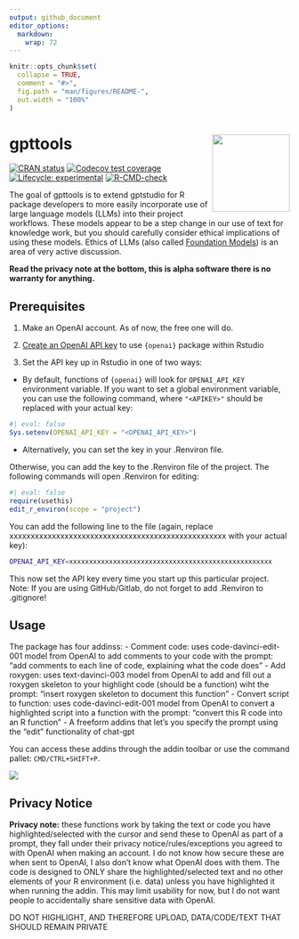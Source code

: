 ```yaml
---
output: github_document
editor_options: 
  markdown: 
    wrap: 72
---
```


<!-- README.md is generated from README.Rmd. Please edit that file -->

```r
knitr::opts_chunk$set(
  collapse = TRUE,
  comment = "#>",
  fig.path = "man/figures/README-",
  out.width = "100%"
)
```

# gpttools <a href="https://jameshwade.github.io/gpttools/"><img src="man/figures/logo.png" align="right" height="139" /></a>

<!-- badges: start -->

[![CRAN
status](https://www.r-pkg.org/badges/version/gpttools)](https://CRAN.R-project.org/package=gpttools)
[![Codecov test
coverage](https://codecov.io/gh/JamesHWade/gpttools/branch/main/graph/badge.svg)](https://app.codecov.io/gh/JamesHWade/gpttools?branch=main)
[![Lifecycle:
experimental](https://img.shields.io/badge/lifecycle-experimental-orange.svg)](https://lifecycle.r-lib.org/articles/stages.html#experimental)
[![R-CMD-check](https://github.com/JamesHWade/gpttools/actions/workflows/R-CMD-check.yaml/badge.svg)](https://github.com/JamesHWade/gpttools/actions/workflows/R-CMD-check.yaml)

<!-- badges: end -->

The goal of gpttools is to extend gptstudio for R package developers to
more easily incorporate use of large language models (LLMs) into their
project workflows. These models appear to be a step change in our use of
text for knowledge work, but you should carefully consider ethical
implications of using these models. Ethics of LLMs (also called
[Foundation Models](https://arxiv.org/abs/2108.07258)) is an area of
very active discussion.

**Read the privacy note at the bottom, this is alpha software there is
no warranty for anything.**

## Prerequisites

1.  Make an OpenAI account. As of now, the free one will do.

2.  [Create an OpenAI API key](https://beta.openai.com/account/api-keys)
    to use `{openai}` package within Rstudio

3.  Set the API key up in Rstudio in one of two ways:

-   By default, functions of `{openai}` will look for `OPENAI_API_KEY`
    environment variable. If you want to set a global environment
    variable, you can use the following command, where `"<APIKEY>"`
    should be replaced with your actual key:

```r
#| eval: false
Sys.setenv(OPENAI_API_KEY = "<OPENAI_API_KEY>")
```

-   Alternatively, you can set the key in your .Renviron file.

Otherwise, you can add the key to the .Renviron file of the project. The
following commands will open .Renviron for editing:

```r
#| eval: false
require(usethis)
edit_r_environ(scope = "project")
```

You can add the following line to the file (again, replace
xxxxxxxxxxxxxxxxxxxxxxxxxxxxxxxxxxxxxxxxxxxxxxxxxxx with your actual
key):

``` bash
OPENAI_API_KEY=xxxxxxxxxxxxxxxxxxxxxxxxxxxxxxxxxxxxxxxxxxxxxxxxxxx
```

This now set the API key every time you start up this particular
project. Note: If you are using GitHub/Gitlab, do not forget to add
.Renviron to .gitignore!

## Usage

The package has four addinss: - Comment code: uses code-davinci-edit-001
model from OpenAI to add comments to your code with the prompt: "add
comments to each line of code, explaining what the code does" - Add
roxygen: uses text-davinci-003 model from OpenAI to add and fill out a
roxygen skeleton to your highlight code (should be a function) wiht the
prompt: "insert roxygen skeleton to document this function" - Convert
script to function: uses code-davinci-edit-001 model from OpenAI to
convert a highlighted script into a function with the prompt: "convert
this R code into an R function" - A freeform addins that let's you
specify the prompt using the "edit" functionality of chat-gpt

You can access these addins through the addin toolbar or use the command
pallet: `CMD/CTRL+SHIFT+P`.

![](images/image-1429395462.png)

## Privacy Notice

**Privacy note:** these functions work by taking the text or code you
have highlighted/selected with the cursor and send these to OpenAI as
part of a prompt, they fall under their privacy notice/rules/exceptions
you agreed to with OpenAI when making an account. I do not know how
secure these are when sent to OpenAI, I also don't know what OpenAI does
with them. The code is designed to ONLY share the highlighted/selected
text and no other elements of your R environment (i.e. data) unless you
have highlighted it when running the addin. This may limit usability for
now, but I do not want people to accidentally share sensitive data with
OpenAI.

DO NOT HIGHLIGHT, AND THEREFORE UPLOAD, DATA/CODE/TEXT THAT SHOULD
REMAIN PRIVATE
